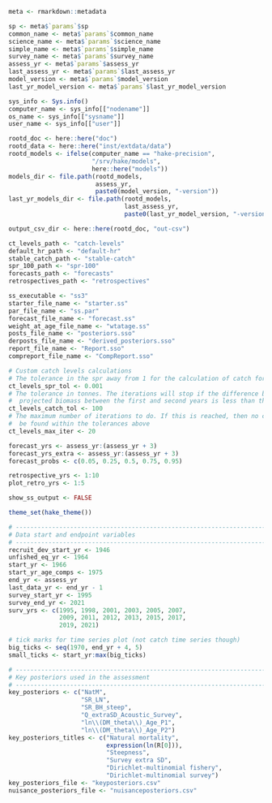 ```r

meta <- rmarkdown::metadata

sp <- meta$`params`$sp
common_name <- meta$`params`$common_name
science_name <- meta$`params`$science_name
simple_name <- meta$`params`$simple_name
survey_name <- meta$`params`$survey_name
assess_yr <- meta$`params`$assess_yr
last_assess_yr <- meta$`params`$last_assess_yr
model_version <- meta$`params`$model_version
last_yr_model_version <- meta$`params`$last_yr_model_version

sys_info <- Sys.info()
computer_name <- sys_info[["nodename"]]
os_name <- sys_info[["sysname"]]
user_name <- sys_info[["user"]]

rootd_doc <- here::here("doc")
rootd_data <- here::here("inst/extdata/data")
rootd_models <- ifelse(computer_name == "hake-precision",
                       "/srv/hake/models",
                       here::here("models"))
models_dir <- file.path(rootd_models,
                        assess_yr,
                        paste0(model_version, "-version"))
last_yr_models_dir <- file.path(rootd_models,
                                last_assess_yr,
                                paste0(last_yr_model_version, "-version"))

output_csv_dir <- here::here(rootd_doc, "out-csv")

ct_levels_path <- "catch-levels"
default_hr_path <- "default-hr"
stable_catch_path <- "stable-catch"
spr_100_path <- "spr-100"
forecasts_path <- "forecasts"
retrospectives_path <- "retrospectives"

ss_executable <- "ss3"
starter_file_name <- "starter.ss"
par_file_name <- "ss.par"
forecast_file_name <- "forecast.ss"
weight_at_age_file_name <- "wtatage.ss"
posts_file_name <- "posteriors.sso"
derposts_file_name <- "derived_posteriors.sso"
report_file_name <- "Report.sso"
compreport_file_name <- "CompReport.sso"

# Custom catch levels calculations
# The tolerance in the spr away from 1 for the calculation of catch for SPR = 1
ct_levels_spr_tol <- 0.001
# The tolerance in tonnes. The iterations will stop if the difference between the
#  projected biomass between the first and second years is less than this
ct_levels_catch_tol <- 100
# The maximum number of iterations to do. If this is reached, then no catch value could
#  be found within the tolerances above
ct_levels_max_iter <- 20

forecast_yrs <- assess_yr:(assess_yr + 3)
forecast_yrs_extra <- assess_yr:(assess_yr + 3)
forecast_probs <- c(0.05, 0.25, 0.5, 0.75, 0.95)

retrospective_yrs <- 1:10
plot_retro_yrs <- 1:5

show_ss_output <- FALSE

theme_set(hake_theme())

# -----------------------------------------------------------------------------
# Data start and endpoint variables
# -----------------------------------------------------------------------------
recruit_dev_start_yr <- 1946
unfished_eq_yr <- 1964
start_yr <- 1966
start_yr_age_comps <- 1975
end_yr <- assess_yr
last_data_yr <- end_yr - 1
survey_start_yr <- 1995
survey_end_yr <- 2021
surv_yrs <- c(1995, 1998, 2001, 2003, 2005, 2007,
              2009, 2011, 2012, 2013, 2015, 2017,
              2019, 2021)

# tick marks for time series plot (not catch time series though)
big_ticks <- seq(1970, end_yr + 4, 5)
small_ticks <- start_yr:max(big_ticks)

# -----------------------------------------------------------------------------
# Key posteriors used in the assessment
# -----------------------------------------------------------------------------
key_posteriors <- c("NatM",
                    "SR_LN",
                    "SR_BH_steep",
                    "Q_extraSD_Acoustic_Survey",
                    "ln\\(DM_theta\\)_Age_P1",
                    "ln\\(DM_theta\\)_Age_P2")
key_posteriors_titles <- c("Natural mortality",
                           expression(ln(R[0])),
                           "Steepness",
                           "Survey extra SD",
                           "Dirichlet-multinomial fishery",
                           "Dirichlet-multinomial survey")
key_posteriors_file <- "keyposteriors.csv"
nuisance_posteriors_file <- "nuisanceposteriors.csv"
```
